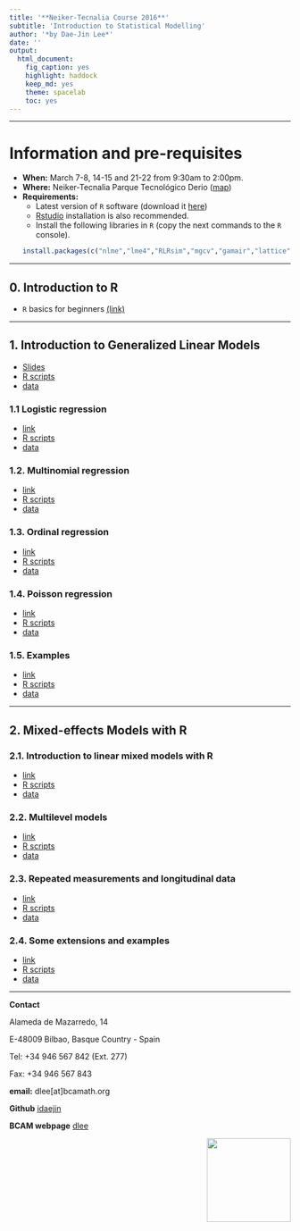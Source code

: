 ```yaml
---
title: '**Neiker-Tecnalia Course 2016**'
subtitle: 'Introduction to Statistical Modelling'
author: '*by Dae-Jin Lee*'
date: ''
output:
  html_document:
    fig_caption: yes
    highlight: haddock
    keep_md: yes
    theme: spacelab
    toc: yes
---
```



----------------------------

# Information and pre-requisites

* **When:** March 7-8, 14-15 and 21-22 from 9:30am to 2:00pm.
* **Where:** Neiker-Tecnalia Parque Tecnológico Derio ([map](https://www.google.es/maps/place/NEIKER-Tecnalia/@43.291225,-2.875765,15z/data=!4m2!3m1!1s0x0:0xb517b13250614601?sa=X&ved=0ahUKEwjJzZKKzu_KAhWF7RQKHa2xDCoQ_BIIcjAN))
* **Requirements:**
    * Latest version of `R` software (download it [here](www.r-project.org))
    * [Rstudio](www.rstudio.com) installation is also recommended.
    * Install the following libraries in `R` (copy the next commands to the `R` console).
```r
install.packages(c("nlme","lme4","RLRsim","mgcv","gamair","lattice","latticeExtra","grDevices","sm"))
```

\bigskip

-------------------------------------------------

## 0. Introduction to R 

* `R` basics for beginners [(link)](http://idaejin.github.io/bcam-courses/rbasics)

--------------------------------------------------

## 1. Introduction to Generalized Linear Models

* [Slides](http://idaejin.github.io/bcam-courses/neiker-2016/material/1_Intro/Intro.pdf)
* [R scripts](http://idaejin.github.io/bcam-courses/neiker-2016/xxx)
* [data](http://idaejin.github.io/bcam-courses/neiker-2016/xxx)


### 1.1 Logistic regression

* [link](http://idaejin.github.io/bcam-courses/rbasics)
* [R scripts](http://idaejin.github.io/bcam-courses/neiker-2016/xxx)
* [data](http://idaejin.github.io/bcam-courses/neiker-2016/xxx)


### 1.2. Multinomial regression

* [link](http://idaejin.github.io/bcam-courses/rbasics)
* [R scripts](http://idaejin.github.io/bcam-courses/neiker-2016/xxx)
* [data](http://idaejin.github.io/bcam-courses/neiker-2016/xxx)


### 1.3. Ordinal regression

* [link](http://idaejin.github.io/bcam-courses/rbasics)
* [R scripts](http://idaejin.github.io/bcam-courses/neiker-2016/xxx)
* [data](http://idaejin.github.io/bcam-courses/neiker-2016/xxx)


### 1.4. Poisson regression

* [link](http://idaejin.github.io/bcam-courses/rbasics)
* [R scripts](http://idaejin.github.io/bcam-courses/neiker-2016/xxx)
* [data](http://idaejin.github.io/bcam-courses/neiker-2016/xxx)


### 1.5. Examples

* [link](http://idaejin.github.io/bcam-courses/rbasics)
* [R scripts](http://idaejin.github.io/bcam-courses/neiker-2016/xxx)
* [data](http://idaejin.github.io/bcam-courses/neiker-2016/xxx)

-------------------------------------------------

## 2. Mixed-effects Models with R

### 2.1. Introduction to linear mixed models with R

* [link](http://idaejin.github.io/bcam-courses/rbasics)
* [R scripts](http://idaejin.github.io/bcam-courses/neiker-2016/xxx)
* [data](http://idaejin.github.io/bcam-courses/neiker-2016/xxx)

### 2.2. Multilevel models

* [link](http://idaejin.github.io/bcam-courses/rbasics)
* [R scripts](http://idaejin.github.io/bcam-courses/neiker-2016/xxx)
* [data](http://idaejin.github.io/bcam-courses/neiker-2016/xxx)

### 2.3. Repeated measurements and longitudinal data

* [link](http://idaejin.github.io/bcam-courses/rbasics)
* [R scripts](http://idaejin.github.io/bcam-courses/neiker-2016/xxx)
* [data](http://idaejin.github.io/bcam-courses/neiker-2016/xxx)

### 2.4. Some extensions and examples

* [link](http://idaejin.github.io/bcam-courses/rbasics)
* [R scripts](http://idaejin.github.io/bcam-courses/neiker-2016/xxx)
* [data](http://idaejin.github.io/bcam-courses/neiker-2016/xxx)



-----------------------------------------------------

**Contact**

Alameda de Mazarredo, 14

E-48009 Bilbao, Basque Country - Spain

Tel: +34 946 567 842 (Ext. 277)

Fax: +34 946 567 843

**email:** dlee[at]bcamath.org

**Github** [idaejin](https://github.com/idaejin/)

**BCAM webpage** [dlee](http://www.bcamath.org/en/people/dlee)

<img src="http://www.bcamath.org/public_images/logo_bcam.jpg" style="width: 150px;" align="right">


